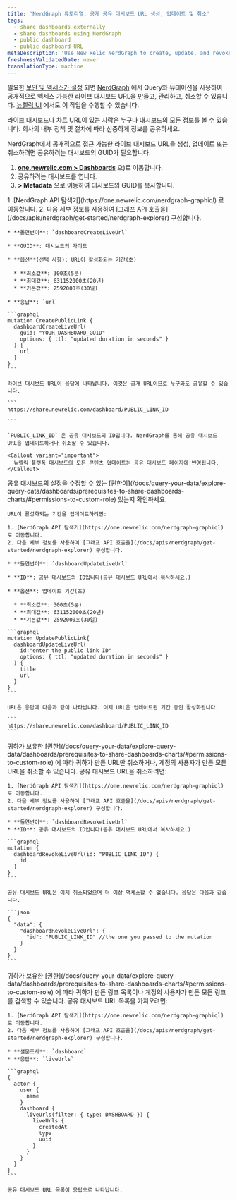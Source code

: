 ```yaml
---
title: 'NerdGraph 튜토리얼: 공개 공유 대시보드 URL 생성, 업데이트 및 취소'
tags:
  - share dashboards externally
  - share dashboards using NerdGraph
  - public dashboard
  - public dashboard URL
metaDescription: 'Use New Relic NerdGraph to create, update, and revoke live dashboard URLs'
freshnessValidatedDate: never
translationType: machine
---
```


필요한 [보안 및 액세스가 설정](/docs/query-your-data/explore-query-data/dashboards/prerequisites-to-share-dashboards-charts) 되면 [NerdGraph](/docs/apis/nerdgraph/get-started/introduction-new-relic-nerdgraph) 에서 Query와 뮤테이션을 사용하여 공개적으로 액세스 가능한 라이브 대시보드 URL을 만들고, 관리하고, 취소할 수 있습니다. [뉴렐릭 UI](/docs/query-your-data/explore-query-data/dashboards/share-charts-dashboards-externally/#dashboard) 에서도 이 작업을 수행할 수 있습니다.

<Callout variant="caution">
  라이브 대시보드나 차트 URL이 있는 사람은 누구나 대시보드의 모든 정보를 볼 수 있습니다. 회사의 내부 정책 및 절차에 따라 신중하게 정보를 공유하세요.
</Callout>

NerdGraph에서 공개적으로 접근 가능한 라이브 대시보드 URL을 생성, 업데이트 또는 취소하려면 공유하려는 대시보드의 GUID가 필요합니다.

1. <DNT>**[one.newrelic.com &gt; Dashboards](https://one.newrelic.com//dashboards)**</DNT> 으)로 이동합니다.
2. 공유하려는 대시보드를 엽니다.
3. <DNT>**<Icon name="fe-more-horizontal" /> &gt; Metadata**</DNT> 으로 이동하여 대시보드의 GUID를 복사합니다.

<CollapserGroup>
  <Collapser id="create-dashboard-url-nerdgraph" title="라이브 대시보드 URL 만들기">
    1. [NerdGraph API 탐색기](https://one.newrelic.com/nerdgraph-graphiql) 로 이동합니다.
    2. 다음 세부 정보를 사용하여 [그래프 API 호출을](/docs/apis/nerdgraph/get-started/nerdgraph-explorer) 구성합니다.

    * **돌연변이**: `dashboardCreateLiveUrl`

    * **GUID**: 대시보드의 가이드

    * **옵션**(선택 사항): URL이 활성화되는 기간(초)

      * **최소값**: 300초(5분)
      * **최대값**: 631152000초(20년)
      * **기본값**: 2592000초(30일)

    * **응답**: `url`

    ```graphql
    mutation CreatePublicLink {
      dashboardCreateLiveUrl(
        guid: "YOUR_DASHBOARD_GUID"
        options: { ttl: "updated duration in seconds" }
      ) {
        url
      }
    }
    ```

    라이브 대시보드 URL이 응답에 나타납니다. 이것은 공개 URL이므로 누구와도 공유할 수 있습니다.

    ```
    https://share.newrelic.com/dashboard/PUBLIC_LINK_ID

    ```

    `PUBLIC_LINK_ID` 은 공유 대시보드의 ID입니다. NerdGraph를 통해 공유 대시보드 URL을 업데이트하거나 취소할 수 있습니다.

    <Callout variant="important">
      뉴렐릭 플랫폼 대시보드의 모든 콘텐츠 업데이트는 공유 대시보드 페이지에 반영됩니다.
    </Callout>
  </Collapser>

  <Collapser id="update-dashboard-url-nerdgraph" title="라이브 대시보드 URL 업데이트">
    공유 대시보드의 설정을 수정할 수 있는 [권한이](/docs/query-your-data/explore-query-data/dashboards/prerequisites-to-share-dashboards-charts/#permissions-to-custom-role) 있는지 확인하세요.

    URL이 활성화되는 기간을 업데이트하려면:

    1. [NerdGraph API 탐색기](https://one.newrelic.com/nerdgraph-graphiql) 로 이동합니다.
    2. 다음 세부 정보를 사용하여 [그래프 API 호출을](/docs/apis/nerdgraph/get-started/nerdgraph-explorer) 구성합니다.

    * **돌연변이**: `dashboardUpdateLiveUrl`

    * **ID**: 공유 대시보드의 ID입니다(공유 대시보드 URL에서 복사하세요.)

    * **옵션**: 업데이트 기간(초)

      * **최소값**: 300초(5분)
      * **최대값**: 631152000초(20년)
      * **기본값**: 2592000초(30일)

    ```graphql
    mutation UpdatePublicLink{
      dashboardUpdateLiveUrl(
        id:"enter the public link ID"
        options: { ttl: "updated duration in seconds" }
      ) {
        title
        url
      }
    }
    ```

    URL은 응답에 다음과 같이 나타납니다. 이제 URL은 업데이트된 기간 동안 활성화됩니다.

    ```
    https://share.newrelic.com/dashboard/PUBLIC_LINK_ID
    ```
  </Collapser>

  <Collapser id="revoke-dashboard-url-nerdgraph" title="라이브 대시보드 URL 취소">
    귀하가 보유한 [권한](/docs/query-your-data/explore-query-data/dashboards/prerequisites-to-share-dashboards-charts/#permissions-to-custom-role) 에 따라 귀하가 만든 URL만 취소하거나, 계정의 사용자가 만든 모든 URL을 취소할 수 있습니다. 공유 대시보드 URL을 취소하려면:

    1. [NerdGraph API 탐색기](https://one.newrelic.com/nerdgraph-graphiql) 로 이동합니다.
    2. 다음 세부 정보를 사용하여 [그래프 API 호출을](/docs/apis/nerdgraph/get-started/nerdgraph-explorer) 구성합니다.

    * **돌연변이**: `dashboardRevokeLiveUrl`
    * **ID**: 공유 대시보드의 ID입니다(공유 대시보드 URL에서 복사하세요.)

    ```graphql
    mutation {
      dashboardRevokeLiveUrl(id: "PUBLIC_LINK_ID") {
        id
      }
    }
    ```

    공유 대시보드 URL은 이제 취소되었으며 더 이상 액세스할 수 없습니다. 응답은 다음과 같습니다.

    ```json
    {
      "data": {
        "dashboardRevokeLiveUrl": {
          "id": "PUBLIC_LINK_ID" //the one you passed to the mutation
        }
      }
    }
    ```
  </Collapser>

  <Collapser id="list-dashboard-url-nerdgraph" title="모든 공유 대시보드 URL 나열">
    귀하가 보유한 [권한](/docs/query-your-data/explore-query-data/dashboards/prerequisites-to-share-dashboards-charts/#permissions-to-custom-role) 에 따라 귀하가 만든 링크 목록이나 계정의 사용자가 만든 모든 링크를 검색할 수 있습니다. 공유 대시보드 URL 목록을 가져오려면:

    1. [NerdGraph API 탐색기](https://one.newrelic.com/nerdgraph-graphiql) 로 이동합니다.
    2. 다음 세부 정보를 사용하여 [그래프 API 호출을](/docs/apis/nerdgraph/get-started/nerdgraph-explorer) 구성합니다.

    * **설문조사**: `dashboard`
    * **응답**: `liveUrls`

    ```graphql
    {
      actor {
        user {
          name
        }
        dashboard {
          liveUrls(filter: { type: DASHBOARD }) {
            liveUrls {
              createdAt
              type
              uuid
            }
          }
        }
      }
    }
    ```

    공유 대시보드 URL 목록이 응답으로 나타납니다.
  </Collapser>
</CollapserGroup>